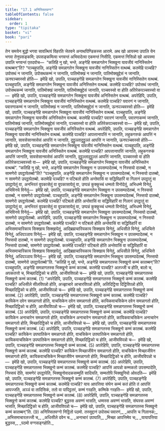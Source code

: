 ```yaml
---
title: "17.1 अनिस्सितवग्ग"
tableOfContents: false
sidebar:
  order: 1
type: "tipitaka"
basket: "vi"
book: "pari"
---
```



<DynamicBreadcrumb />

<Division number="417" book="pari">

<Paragraph number="1939" book="pari">
तेन समयेन बुद्धो भगवा सावत्थियं विहरति जेतवने अनाथपिण्डिकस्स आरामे. अथ खो आयस्मा उपालि येन भगवा तेनुपसङ्कमि; उपसङ्कमित्वा भगवन्तं अभिवादेत्वा एकमन्तं निसीदि. एकमन्तं निसिन्नो खो आयस्मा उपालि भगवन्तं एतदवोच—  “कतिहि नु खो, भन्ते, अङ्गेहि समन्नागतेन भिक्खुना यावजीवं नानिस्सितेन वत्थब्बन्”ति?
</Paragraph>

<Paragraph number="1940" book="pari">
“पञ्चहुपालि, अङ्गेहि समन्नागतेन भिक्खुना यावजीवं नानिस्सितेन वत्थब्बं. कतमेहि पञ्चहि? उपोसथं न जानाति, उपोसथकम्मं न जानाति, पातिमोक्खं न जानाति, पातिमोक्खुद्देसं न जानाति, ऊनपञ्चवस्सो होति—  इमेहि खो, उपालि, पञ्चहङ्गेहि समन्नागतेन भिक्खुना यावजीवं नानिस्सितेन वत्थब्बं. पञ्चहुपालि, अङ्गेहि समन्नागतेन भिक्खुना यावजीवं अनिस्सितेन वत्थब्बं. कतमेहि पञ्चहि? उपोसथं जानाति, उपोसथकम्मं जानाति, पातिमोक्खं जानाति, पातिमोक्खुद्देसं जानाति, पञ्चवस्सो वा होति अतिरेकपञ्चवस्सो वा—  इमेहि खो, उपालि, पञ्चहङ्गेहि समन्नागतेन भिक्खुना यावजीवं अनिस्सितेन वत्थब्बं.
</Paragraph>

<Paragraph number="1941" book="pari">
अपरेहिपि, उपालि, पञ्चहङ्गेहि समन्नागतेन भिक्खुना यावजीवं नानिस्सितेन वत्थब्बं. कतमेहि पञ्चहि? पवारणं न जानाति, पवारणाकम्मं न जानाति, पातिमोक्खं न जानाति, पातिमोक्खुद्देसं न जानाति, ऊनपञ्चवस्सो होति—  इमेहि खो, उपालि, पञ्चहङ्गेहि समन्नागतेन भिक्खुना यावजीवं नानिस्सितेन वत्थब्बं. पञ्चहुपालि, अङ्गेहि समन्नागतेन भिक्खुना यावजीवं अनिस्सितेन वत्थब्बं. कतमेहि पञ्चहि? पवारणं जानाति, पवारणाकम्मं जानाति, पातिमोक्खं जानाति, पातिमोक्खुद्देसं जानाति, पञ्चवस्सो वा होति अतिरेकपञ्चवस्सो वा—  इमेहि खो, उपालि, पञ्चहङ्गेहि समन्नागतेन भिक्खुना यावजीवं अनिस्सितेन वत्थब्बं.
</Paragraph>

<Paragraph number="1942" book="pari">
अपरेहिपि, उपालि, पञ्चहङ्गेहि समन्नागतेन भिक्खुना यावजीवं नानिस्सितेन वत्थब्बं. कतमेहि पञ्चहि? आपत्तानापत्तिं न जानाति, लहुकगरुकं आपत्तिं न जानाति, सावसेसानवसेसं आपत्तिं न जानाति, दुट्ठुल्लादुट्ठुल्लं आपत्तिं न जानाति, ऊनपञ्चवस्सो होति—  इमेहि खो, उपालि, पञ्चहङ्गेहि समन्नागतेन भिक्खुना यावजीवं नानिस्सितेन वत्थब्बं. पञ्चहुपालि, अङ्गेहि समन्नागतेन भिक्खुना यावजीवं अनिस्सितेन वत्थब्बं. कतमेहि पञ्चहि? आपत्तानापत्तिं जानाति, लहुकगरुकं आपत्तिं जानाति, सावसेसानवसेसं आपत्तिं जानाति, दुट्ठुल्लादुट्ठुल्लं आपत्तिं जानाति, पञ्चवस्सो वा होति अतिरेकपञ्चवस्सो वा—  इमेहि खो, उपालि, पञ्चहङ्गेहि समन्नागतेन भिक्खुना यावजीवं अनिस्सितेन वत्थब्बं”.
</Paragraph>

</Division>
<Division number="418" book="pari">

<Paragraph number="1943" book="pari">
“कतिहि नु खो, भन्ते, अङ्गेहि समन्नागतेन भिक्खुना न उपसम्पादेतब्बं, न निस्सयो दातब्बो, न सामणेरो उपट्ठापेतब्बो”ति?
</Paragraph>

<Paragraph number="1944" book="pari">
“पञ्चहुपालि, अङ्गेहि समन्नागतेन भिक्खुना न उपसम्पादेतब्बं, न निस्सयो दातब्बो, न सामणेरो उपट्ठापेतब्बो. कतमेहि पञ्चहि? न पटिबलो होति अन्तेवासिं वा सद्धिविहारिं वा गिलानं उपट्ठातुं वा उपट्ठापेतुं वा, अनभिरतं वूपकासेतुं वा वूपकासापेतुं वा, उप्पन्नं कुक्कुच्चं धम्मतो विनोदेतुं, अभिधम्मे विनेतुं, अभिविनये विनेतुं—  इमेहि खो, उपालि, पञ्चहङ्गेहि समन्नागतेन भिक्खुना न उपसम्पादेतब्बं, न निस्सयो दातब्बो, न सामणेरो उपट्ठापेतब्बो. पञ्चहुपालि, अङ्गेहि समन्नागतेन भिक्खुना उपसम्पादेतब्बं, निस्सयो दातब्बो, सामणेरो उपट्ठापेतब्बो. कतमेहि पञ्चहि? पटिबलो होति अन्तेवासिं वा सद्धिविहारिं वा गिलानं उपट्ठातुं वा उपट्ठापेतुं वा, अनभिरतं वूपकासेतुं वा वूपकासापेतुं वा, उप्पन्नं कुक्कुच्चं धम्मतो विनोदेतुं, अभिधम्मे विनेतुं, अभिविनये विनेतुं—  इमेहि खो, उपालि, पञ्चहङ्गेहि समन्नागतेन भिक्खुना उपसम्पादेतब्बं, निस्सयो दातब्बो, सामणेरो उपट्ठापेतब्बो.
</Paragraph>

<Paragraph number="1945" book="pari">
अपरेहिपि, उपालि, पञ्चहङ्गेहि समन्नागतेन भिक्खुना न उपसम्पादेतब्बं, न निस्सयो दातब्बो, न सामणेरो उपट्ठापेतब्बो. कतमेहि पञ्चहि? न पटिबलो होति अन्तेवासिं वा सद्धिविहारिं वा अभिसमाचारिकाय सिक्खाय सिक्खापेतुं, आदिब्रह्मचारियकाय सिक्खाय विनेतुं, अधिसीले विनेतुं, अधिचित्ते विनेतुं, अधिपञ्ञाय विनेतुं—  इमेहि खो, उपालि, पञ्चहङ्गेहि समन्नागतेन भिक्खुना न उपसम्पादेतब्बं, न निस्सयो दातब्बो, न सामणेरो उपट्ठापेतब्बो. पञ्चहुपालि, अङ्गेहि समन्नागतेन भिक्खुना उपसम्पादेतब्बं, निस्सयो दातब्बो, सामणेरो उपट्ठापेतब्बो. कतमेहि पञ्चहि? पटिबलो होति अन्तेवासिं वा सद्धिविहारिं वा अभिसमाचारिकाय सिक्खाय सिक्खापेतुं, आदिब्रह्मचारियकाय सिक्खाय विनेतुं, अधिसीले विनेतुं, अधिचित्ते विनेतुं, अधिपञ्ञाय विनेतुं—  इमेहि खो, उपालि, पञ्चहङ्गेहि समन्नागतेन भिक्खुना उपसम्पादेतब्बं, निस्सयो दातब्बो, सामणेरो उपट्ठापेतब्बो”ति.
</Paragraph>

</Division>
<Division number="419" book="pari">

<Paragraph number="1946" book="pari">
“कतिहि नु खो, भन्ते, अङ्गेहि समन्नागतस्स भिक्खुनो कम्मं कातब्बन्”ति?
</Paragraph>

<Paragraph number="1947" book="pari">
पञ्चहुपालि, अङ्गेहि समन्नागतस्स भिक्खुनो कम्मं कातब्बं. कतमेहि पञ्चहि? अलज्जी च होति, बालो च, अपकतत्तो च, मिच्छादिट्ठिको च होति, आजीवविपन्नो च—  इमेहि खो, उपालि, पञ्चहङ्गेहि समन्नागतस्स भिक्खुनो कम्मं कातब्बं. (1)
</Paragraph>

<Paragraph number="1948" book="pari">
“अपरेहिपि, उपालि, पञ्चहङ्गेहि समन्नागतस्स भिक्खुनो कम्मं कातब्बं. कतमेहि पञ्चहि? अधिसीले सीलविपन्नो होति, अज्झाचारे आचारविपन्नो होति, अतिदिट्ठिया दिट्ठिविपन्नो होति, मिच्छादिट्ठिको च होति, आजीवविपन्नो च—  इमेहि खो, उपालि, पञ्चहङ्गेहि समन्नागतस्स भिक्खुनो कम्मं कातब्बं. (2)
</Paragraph>

<Paragraph number="1949" book="pari">
अपरेहिपि, उपालि, पञ्चहङ्गेहि समन्नागतस्स भिक्खुनो कम्मं कातब्बं. कतमेहि पञ्चहि? कायिकेन दवेन समन्नागतो होति, वाचसिकेन दवेन समन्नागतो होति, कायिकवाचसिकेन दवेन समन्नागतो होति, मिच्छादिट्ठिको च होति, आजीवविपन्नो च—  इमेहि खो, उपालि, पञ्चहङ्गेहि समन्नागतस्स भिक्खुनो कम्मं कातब्बं. (3)
</Paragraph>

<Paragraph number="1950" book="pari">
अपरेहिपि, उपालि, पञ्चहङ्गेहि समन्नागतस्स भिक्खुनो कम्मं कातब्बं. कतमेहि पञ्चहि? कायिकेन अनाचारेन समन्नागतो होति, वाचसिकेन अनाचारेन समन्नागतो होति, कायिकवाचसिकेन अनाचारेन समन्नागतो होति, मिच्छादिट्ठिको च होति, आजीवविपन्नो च—  इमेहि खो, उपालि, पञ्चहङ्गेहि समन्नागतस्स भिक्खुनो कम्मं कातब्बं. (4)
</Paragraph>

<Paragraph number="1951" book="pari">
अपरेहिपि, उपालि, पञ्चहङ्गेहि समन्नागतस्स भिक्खुनो कम्मं कातब्बं. कतमेहि पञ्चहि? कायिकेन उपघातिकेन समन्नागतो होति, वाचसिकेन उपघातिकेन समन्नागतो होति, कायिकवाचसिकेन उपघातिकेन समन्नागतो होति, मिच्छादिट्ठिको च होति, आजीवविपन्नो च—  इमेहि खो, उपालि, पञ्चहङ्गेहि समन्नागतस्स भिक्खुनो कम्मं कातब्बं. (5)
</Paragraph>

<Paragraph number="1952" book="pari">
अपरेहिपि, उपालि, पञ्चहङ्गेहि समन्नागतस्स भिक्खुनो कम्मं कातब्बं. कतमेहि पञ्चहि? कायिकेन मिच्छाजीवेन समन्नागतो होति, वाचसिकेन मिच्छाजीवेन समन्नागतो होति, कायिकवाचसिकेन मिच्छाजीवेन समन्नागतो होति, मिच्छादिट्ठिको च होति, आजीवविपन्नो च—  इमेहि खो, उपालि, पञ्चहङ्गेहि समन्नागतस्स भिक्खुनो कम्मं कातब्बं. (6)
</Paragraph>

<Paragraph number="1953" book="pari">
अपरेहिपि, उपालि, पञ्चहङ्गेहि समन्नागतस्स भिक्खुनो कम्मं कातब्बं. कतमेहि पञ्चहि? आपत्तिं आपन्नो कम्मकतो उपसम्पादेति, निस्सयं देति, सामणेरं उपट्ठापेति, भिक्खुनोवादकसम्मुतिं सादियति, सम्मतोपि भिक्खुनियो ओवदति—  इमेहि खो, उपालि, पञ्चहङ्गेहि समन्नागतस्स भिक्खुनो कम्मं कातब्बं. (7)
</Paragraph>

<Paragraph number="1954" book="pari">
अपरेहिपि, उपालि, पञ्चहङ्गेहि समन्नागतस्स भिक्खुनो कम्मं कातब्बं. कतमेहि पञ्चहि? याय आपत्तिया संघेन कम्मं कतं होति तं आपत्तिं आपज्जति, अञ्ञं वा तादिसिकं, ततो वा पापिट्ठतरं, कम्मं गरहति, कम्मिके गरहति—  इमेहि खो, उपालि, पञ्चहङ्गेहि समन्नागतस्स भिक्खुनो कम्मं कातब्बं. (8)
</Paragraph>

<Paragraph number="1955" book="pari">
अपरेहिपि, उपालि, पञ्चहङ्गेहि समन्नागतस्स भिक्खुनो कम्मं कातब्बं. कतमेहि पञ्चहि? बुद्धस्स अवण्णं भासति, धम्मस्स अवण्णं भासति, संघस्स अवण्णं भासति, मिच्छादिट्ठिको च होति, आजीवविपन्नो च—  इमेहि खो, उपालि, पञ्चहङ्गेहि समन्नागतस्स भिक्खुनो कम्मं कातब्बन्”ति. (9)

</Paragraph>
</Division>

<Paragraph number="1956" type="center" book="pari">
अनिस्सितवग्गो निट्ठितो पठमो.



</Paragraph>

<Paragraph number="1957" type="center" book="pari">
तस्सुद्दानं


</Paragraph>

<Paragraph number="1958" type="verses" book="pari">
उपोसथं पवारणं,_  
_आपत्ति च गिलानकं;_  
_अभिसमाचारलज्जी च,_  
_अधिसीले दवेन च._  

</Paragraph>

<Paragraph number="1959" type="verses" book="pari">
_अनाचारं उपघाति,_  
_मिच्छा आपत्तिमेव च;_  
_यायापत्तिया बुद्धस्स,_  
_पठमो वग्गसङ्गहोति._
</Paragraph>